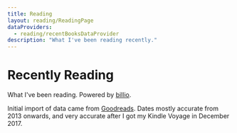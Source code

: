 ```yaml
---
title: Reading
layout: reading/ReadingPage
dataProviders:
  - reading/recentBooksDataProvider
description: "What I've been reading recently."
---
```



# Recently Reading

What I've been reading. Powered by [billio](https://github.com/mjwbenton/billio).

Initial import of data came from [Goodreads](https://www.goodreads.com). Dates mostly accurate from 2013 onwards, and very accurate after I got my Kindle Voyage in December 2017.

<RecentlyRead />
